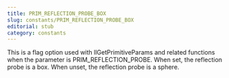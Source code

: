 ```yaml
---
title: PRIM_REFLECTION_PROBE_BOX
slug: constants/PRIM_REFLECTION_PROBE_BOX
editorial: stub
category: constants
---
```


<LSLConstant
	name="PRIM_REFLECTION_PROBE_BOX"
	type="integer"
	value="1"
/>

This is a flag option used with llGetPrimitiveParams and related functions when the parameter is PRIM_REFLECTION_PROBE. When set, the reflection probe is a box. When unset, the reflection probe is a sphere.
